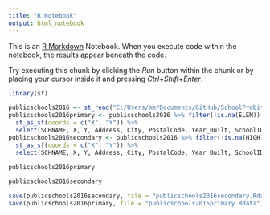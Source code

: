 ```yaml
---
title: "R Notebook"
output: html_notebook
---
```


This is an [R Markdown](http://rmarkdown.rstudio.com) Notebook. When you execute code within the notebook, the results appear beneath the code. 

Try executing this chunk by clicking the *Run* button within the chunk or by placing your cursor inside it and pressing *Ctrl+Shift+Enter*. 

```r
library(sf)

publicschools2016 <- st_read("C:/Users/me/Documents/GitHub/SchoolProbit/session7r/raw/2015_2016", layer = "HWDSB_2015_16_SCHOOLPOINTS")
publicschools2016primary <- publicschools2016 %>% filter(!is.na(ELEM)) %>% 
  st_as_sf(coords = c("X", "Y")) %>% 
  select(SCHNAME, X, Y, Address, City, PostalCode, Year_Built, SchoolID, geometry)
publicschools2016secondary <- publicschools2016 %>% filter(!is.na(HIGH)) %>% 
  st_as_sf(coords = c("X", "Y")) %>% 
  select(SCHNAME, X, Y, Address, City, PostalCode, Year_Built, SchoolID, geometry)
```

```r
publicschools2016primary
```
```r
publicschools2016secondary
```

```r
save(publicschools2016secondary, file = "publicschools2016secondary.Rdata")
save(publicschools2016primary, file = "publicschools2016primary.Rdata")
```

